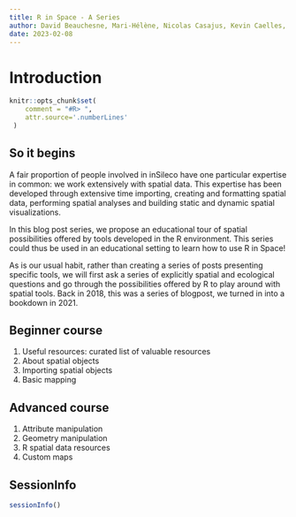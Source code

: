 ```yaml
---
title: R in Space - A Series
author: David Beauchesne, Mari-Hélène, Nicolas Casajus, Kevin Caelles, Elliot Dreujou, Steve Vissault
date: 2023-02-08
---
```


# Introduction

```R
knitr::opts_chunk$set(
    comment = "#R> ",
    attr.source='.numberLines'
 )
```


## So it begins

A fair proportion of people involved in inSileco have one particular expertise
in common: we work extensively with spatial data. This expertise has been
developed through extensive time importing, creating and formatting spatial
data, performing spatial analyses and building static and dynamic spatial
visualizations.

In this blog post series, we propose an educational tour of spatial possibilities
offered by tools developed in the R environment. This series could thus be used
in an educational setting to learn how to use R in Space!

As is our usual habit, rather than creating a series of posts presenting specific
tools, we will first ask a series of explicitly spatial and ecological questions
and go through the possibilities offered by R to play around with spatial tools.
Back in 2018, this was a series of blogpost, we turned in into a bookdown in 2021.


## Beginner course

1. Useful resources: curated list of valuable resources
2. About spatial objects
3. Importing spatial objects
4. Basic mapping

## Advanced course

1. Attribute manipulation
2. Geometry manipulation
3. R spatial data resources
4. Custom maps


## SessionInfo

```r
sessionInfo()
```